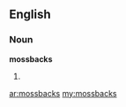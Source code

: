==English==
===Noun===
'''mossbacks'''

#{{plural of|[[mossback]]}}

[[ar:mossbacks]]
[[my:mossbacks]]